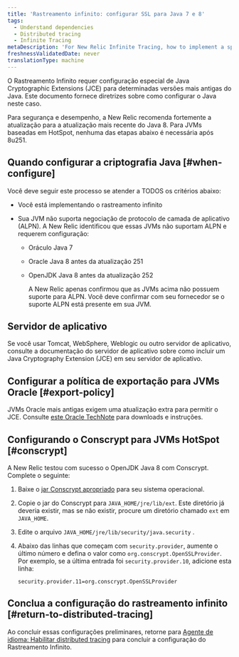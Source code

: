 ```yaml
---
title: 'Rastreamento infinito: configurar SSL para Java 7 e 8'
tags:
  - Understand dependencies
  - Distributed tracing
  - Infinite Tracing
metaDescription: 'For New Relic Infinite Tracing, how to implement a special configuration of Java Cryptographic Extensions (JCE) for certain older versions of Java.'
freshnessValidatedDate: never
translationType: machine
---
```


O Rastreamento Infinito requer configuração especial de Java Cryptographic Extensions (JCE) para determinadas versões mais antigas do Java. Este documento fornece diretrizes sobre como configurar o Java neste caso.

<Callout variant="tip">
  Para segurança e desempenho, a New Relic recomenda fortemente a atualização para a atualização mais recente do Java 8. Para JVMs baseadas em HotSpot, nenhuma das etapas abaixo é necessária após 8u251.
</Callout>

## Quando configurar a criptografia Java [#when-configure]

Você deve seguir este processo se atender a TODOS os critérios abaixo:

* Você está implementando o rastreamento infinito

* Sua JVM não suporta negociação de protocolo de camada de aplicativo (ALPN). A New Relic identificou que essas JVMs não suportam ALPN e requerem configuração:

  * Oráculo Java 7

  * Oracle Java 8 antes da atualização 251

  * OpenJDK Java 8 antes da atualização 252

    <Callout variant="important">
      A New Relic apenas confirmou que as JVMs acima não possuem suporte para ALPN. Você deve confirmar com seu fornecedor se o suporte ALPN está presente em sua JVM.
    </Callout>

## Servidor de aplicativo

Se você usar Tomcat, WebSphere, Weblogic ou outro servidor de aplicativo, consulte a documentação do servidor de aplicativo sobre como incluir um Java Cryptography Extension (JCE) em seu servidor de aplicativo.

## Configurar a política de exportação para JVMs Oracle [#export-policy]

JVMs Oracle mais antigas exigem uma atualização extra para permitir o JCE. Consulte [este Oracle TechNote](https://www.oracle.com/java/technologies/javase-jce-all-downloads.html) para downloads e instruções.

## Configurando o Conscrypt para JVMs HotSpot [#conscrypt]

A New Relic testou com sucesso o OpenJDK Java 8 com Conscrypt. Complete o seguinte:

1. Baixe o [jar Conscrypt apropriado](https://github.com/google/conscrypt/#download) para seu sistema operacional.

2. Copie o jar do Conscrypt para `JAVA_HOME/jre/lib/ext`. Este diretório já deveria existir, mas se não existir, procure um diretório chamado `ext` em `JAVA_HOME`.

3. Edite o arquivo `JAVA_HOME/jre/lib/security/java.security` .

4. Abaixo das linhas que começam com `security.provider`, aumente o último número e defina o valor como `org.conscrypt.OpenSSLProvider`. Por exemplo, se a última entrada foi `security.provider.10`, adicione esta linha:

   ```
   security.provider.11=org.conscrypt.OpenSSLProvider
   ```

## Conclua a configuração do rastreamento infinito [#return-to-distributed-tracing]

Ao concluir essas configurações preliminares, retorne para [Agente de idioma: Habilitar distributed tracing](/docs/understand-dependencies/distributed-tracing/enable-configure/enable-distributed-tracing) para concluir a configuração do Rastreamento Infinito.